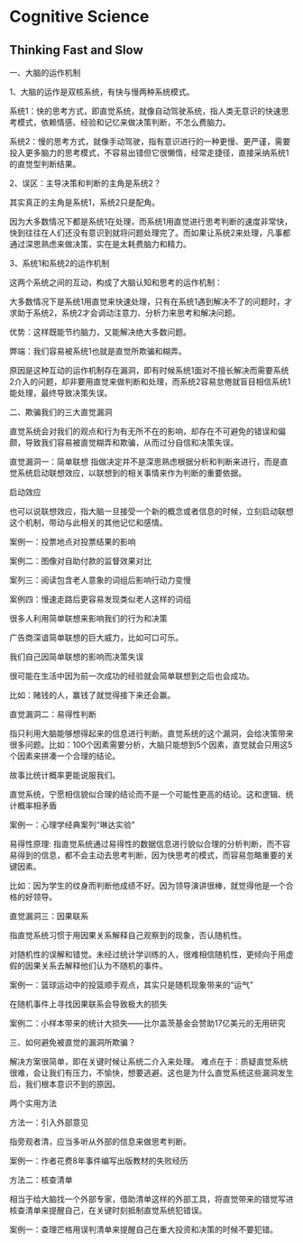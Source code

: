 \mainmatter

# Cognitive Science

## Thinking Fast and Slow

一、大脑的运作机制

1、大脑的运作是双核系统，有快与慢两种系统模式。

系统1：快的思考方式，即直觉系统，就像自动驾驶系统，指人类无意识的快速思考模式，依赖情感、经验和记忆来做决策判断，不怎么费脑力。

系统2：慢的思考方式，就像手动驾驶，指有意识进行的一种更慢、更严谨，需要投入更多脑力的思考模式，不容易出错但它很懒惰，经常走捷径，直接采纳系统1的直觉型判断结果。

2、误区：主导决策和判断的主角是系统2？

其实真正的主角是系统1，系统2只是配角。

因为大多数情况下都是系统1在处理，而系统1用直觉进行思考判断的速度非常快，快到往往在人们还没有意识到就将问题处理完了。而如果让系统2来处理，凡事都通过深思熟虑来做决策，实在是太耗费脑力和精力。

3、系统1和系统2的运作机制

这两个系统之间的互动，构成了大脑认知和思考的运作机制：

大多数情况下是系统1用直觉来快速处理，只有在系统1遇到解决不了的问题时，才求助于系统2，系统2才会调动注意力、分析力来思考和解决问题。

优势：这样既能节约脑力，又能解决绝大多数问题。

弊端：我们容易被系统1也就是直觉所欺骗和糊弄。

原因是这种互动的运作机制存在漏洞，即有时候系统1面对不擅长解决而需要系统2介入的问题，却非要用直觉来做判断和处理，而系统2容易怠倦就盲目相信系统1能处理，最终导致决策失误。

二、欺骗我们的三大直觉漏洞

直觉系统会对我们的观点和行为有无所不在的影响，却存在不可避免的错误和偏颇，导致我们容易被直觉糊弄和欺骗，从而过分自信和决策失误。

直觉漏洞一：简单联想
指做决定并不是深思熟虑根据分析和判断来进行，而是直觉系统启动联想效应，以联想到的相关事情来作为判断的重要依据。

启动效应

也可以说联想效应，指大脑一旦接受一个新的概念或者信息的时候，立刻启动联想这个机制，带动与此相关的其他记忆和感情。

案例一：投票地点对投票结果的影响

案例二：图像对自助付款的监督效果对比

案列三：阅读包含老人意象的词组后影响行动力变慢

案例四：慢速走路后更容易发现类似老人这样的词组

很多人利用简单联想来影响我们的行为和决策

广告商深谙简单联想的巨大威力，比如可口可乐。

我们自己因简单联想的影响而决策失误

很可能在生活中因为前一次成功的经验就会简单联想到之后也会成功。

比如：赌钱的人，赢钱了就觉得接下来还会赢。

直觉漏洞二：易得性判断

指只利用大脑能够想得起来的信息进行判断。直觉系统的这个漏洞，会给决策带来很多问题。比如：100个因素需要分析，大脑只能想到5个因素，直觉就会只用这5个因素来拼凑一个合理的结论。

故事比统计概率更能说服我们。

直觉系统，宁愿相信貌似合理的结论而不是一个可能性更高的结论。这和逻辑、统计概率相矛盾

案例一：心理学经典案列“琳达实验”

易得性原理: 指直觉系统通过易得性的数据信息进行貌似合理的分析判断，而不容易得到的信息，都不会主动去思考判断，因为快思考的模式，而容易忽略重要的关键因素。

比如：因为学生的纹身而判断他成绩不好。因为领导演讲很棒，就觉得他是一个合格的好领导。

直觉漏洞三：因果联系

指直觉系统习惯于用因果关系解释自己观察到的现象，否认随机性。

对随机性的误解和错觉。未经过统计学训练的人，很难相信随机性，更倾向于用虚假的因果关系去解释他们认为不随机的事件。

案例一：篮球运动中的投篮顺手观点，其实只是随机现象带来的“运气”

在随机事件上寻找因果联系会导致极大的损失

案例二：小样本带来的统计大损失——比尔盖茨基金会赞助17亿美元的无用研究

三、如何避免被直觉的漏洞所欺骗？

解决方案很简单，即在关键时候让系统二介入来处理。
难点在于：质疑直觉系统很难，会让我们有压力，不愉快，想要逃避。这也是为什么直觉系统这些漏洞发生后，我们根本意识不到的原因。

两个实用方法

方法一：引入外部意见

指旁观者清，应当多听从外部的信息来做思考判断。

案例一：作者花费8年事件编写出版教材的失败经历

方法二：核查清单

相当于给大脑找一个外部专家，借助清单这样的外部工具，将直觉带来的错觉写进核查清单来提醒自己，在关键时刻抵制直觉系统犯错误。

案例一：查理芒格用误判清单来提醒自己在重大投资和决策的时候不要犯错。